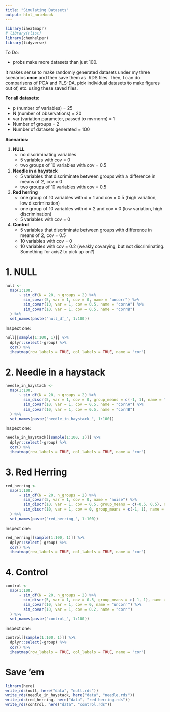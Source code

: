 ```yaml
---
title: "Simulating Datasets"
output: html_notebook
---
```

```r
library(iheatmapr)
# library(rlist)
library(chemhelper)
library(tidyverse)
```

To Do:

- probs make more datasets than just 100.


It makes sense to make randomly generated datasets under my three scenarios **once** and then save them as .RDS files.  Then, I can do comparisons of PCA and PLS-DA, pick individual datasets to make figures out of, etc. using these saved files.

**For all datasets:**

 - p (number of variables) = 25
 - N (number of observations) = 20
 - var (variation parameter, passed to mvrnorm) = 1
 - Number of groups = 2
 - Number of datasets generated = 100
 
**Scenarios:**

1. **NULL**
    - no discriminating variables
    - 5 variables with cov = 0
    - two groups of 10 variables with cov = 0.5
  
2. **Needle in a haystack**
    - 5 variables that discriminate between groups with a difference in means of 2, cov = 0
    - two groups of 10 variables with cov = 0.5
  
3. **Red herring**
    - one group of 10 variables with d = 1 and cov = 0.5 (high variation, low discrimination)
    - one group of 10 variables with d = 2 and cov = 0 (low variation, high discrimination)
    - 5 variables with cov = 0
    
4. **Control**
    - 5 variables that discriminate between groups with difference in means of 2, cov = 0.5
    - 10 variables with cov = 0
    - 10 variables with cov = 0.2 (weakly covarying, but not discriminating.  Something for axis2 to pick up on?)

# 1. NULL

```r
null <-
  map(1:100,
      ~ sim_df(N = 20, n_groups = 2) %>% 
        sim_covar(5, var = 1, cov = 0, name = "uncorr") %>% 
        sim_covar(10, var = 1, cov = 0.5, name = "corrA") %>% 
        sim_covar(10, var = 1, cov = 0.5, name = "corrB")
  ) %>%
  set_names(paste("null_df_", 1:100))
```

Inspect one:

```r
null[[sample(1:100, 1)]] %>%
  dplyr::select(-group) %>% 
  cor() %>% 
  iheatmap(row_labels = TRUE, col_labels = TRUE, name = "cor")
```

# 2. Needle in a haystack

```r
needle_in_haystack <-
  map(1:100,
      ~ sim_df(N = 20, n_groups = 2) %>% 
        sim_discr(5, var = 1, cov = 0, group_means = c(-1, 1), name = "discr") %>% 
        sim_covar(10, var = 1, cov = 0.5, name = "corrA") %>% 
        sim_covar(10, var = 1, cov = 0.5, name = "corrB")
  ) %>%
  set_names(paste("needle_in_haystack_", 1:100))
```

Inspect one:

```r
needle_in_haystack[[sample(1:100, 1)]] %>%
  dplyr::select(-group) %>% 
  cor() %>% 
  iheatmap(row_labels = TRUE, col_labels = TRUE, name = "cor")
```

# 3. Red Herring

```r
red_herring <-
  map(1:100,
      ~ sim_df(N = 20, n_groups = 2) %>% 
        sim_covar(5, var = 1, cov = 0, name = "noise") %>% 
        sim_discr(10, var = 1, cov = 0.5, group_means = c(-0.5, 0.5), name = "highcov") %>% 
        sim_discr(10, var = 1, cov = 0, group_means = c(-1, 1), name = "lowcov")
  ) %>%
  set_names(paste("red_herring_", 1:100))
```

Inspect one:

```r
red_herring[[sample(1:100, 1)]] %>%
  dplyr::select(-group) %>% 
  cor() %>% 
  iheatmap(row_labels = TRUE, col_labels = TRUE, name = "cor")
```

# 4. Control
```r
control <-
  map(1:100,
      ~ sim_df(N = 20, n_groups = 2) %>% 
        sim_discr(5, var = 1, cov = 0.5, group_means = c(-1, 1), name = "discr") %>% 
        sim_covar(10, var = 1, cov = 0, name = "uncorr") %>% 
        sim_covar(10, var = 1, cov = 0.2, name = "corr")
  ) %>%
  set_names(paste("control_", 1:100))
```

inspect one:

```r
control[[sample(1:100, 1)]] %>%
  dplyr::select(-group) %>% 
  cor() %>% 
  iheatmap(row_labels = TRUE, col_labels = TRUE, name = "cor")
```


# Save 'em
```r
library(here)
write_rds(null, here("data", "null.rds"))
write_rds(needle_in_haystack, here("data", "needle.rds"))
write_rds(red_herring, here("data", "red herring.rds"))
write_rds(control, here("data", "control.rds"))
```

